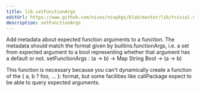 ```yaml
---
title: lib.setFunctionArgs
editUrl: https://www.github.com/nixos/nixpkgs/blob/master/lib/trivial.nix#L576C21
description: setFunctionArgs
---
```



Add metadata about expected function arguments to a function.
The metadata should match the format given by
builtins.functionArgs, i.e. a set from expected argument to a bool
representing whether that argument has a default or not.
setFunctionArgs : (a → b) → Map String Bool → (a → b)

This function is necessary because you can't dynamically create a
function of the \{ a, b ? foo, ... \}: format, but some facilities
like callPackage expect to be able to query expected arguments.
